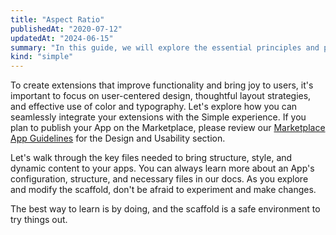 ```yaml
---
title: "Aspect Ratio"
publishedAt: "2020-07-12"
updatedAt: "2024-06-15"
summary: "In this guide, we will explore the essential principles and practical tips to ensure that your Simple extensions engage users and integrate seamlessly with our ecosystem."
kind: "simple"
---
```


To create extensions that improve functionality and bring joy to users, it's important to focus on user-centered design, thoughtful layout strategies, and effective use of color and typography. Let's explore how you can seamlessly integrate your extensions with the Simple experience. If you plan to publish your App on the Marketplace, please review our [Marketplace App Guidelines](#0) for the Design and Usability section.

Let's walk through the key files needed to bring structure, style, and dynamic content to your apps. You can always learn more about an App's configuration, structure, and necessary files in our docs. As you explore and modify the scaffold, don't be afraid to experiment and make changes.

The best way to learn is by doing, and the scaffold is a safe environment to try things out.
